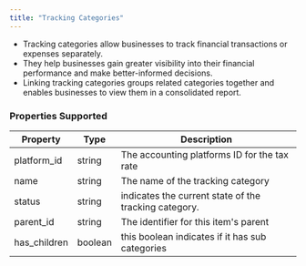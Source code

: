 ```yaml
---
title: "Tracking Categories"
---
```


* Tracking categories allow businesses to track financial transactions or expenses separately.
* They help businesses gain greater visibility into their financial performance and make better-informed decisions.
* Linking tracking categories groups related categories together and enables businesses to view them in a consolidated report.

### Properties Supported

| Property      | Type    | Description                                           |
| ------------- | ------- | ----------------------------------------------------- |
| platform\_id  | string  | The accounting platforms ID for the tax rate          |
| name          | string  | The name of the tracking category                     |
| status        | string  | indicates the current state of the tracking category. |
| parent\_id    | string  | The identifier for this item's parent                 |
| has\_children | boolean | this boolean indicates if it has sub categories       |